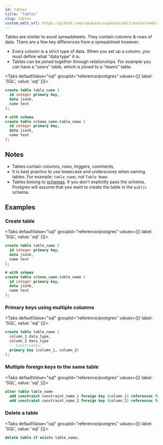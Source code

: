 ```yaml
---
id: tables
title: "Tables"
slug: tables
custom_edit_url: https://github.com/supabase/supabase/edit/master/web/spec/postgres.yml
---
```



Tables are similar to excel spreadsheets. They contain columns & rows of data. There are a few key differences from a spreadsheet however:

- Every column is a strict type of data. When you set up a column, you must define what "data type" it is.
- Tables can be joined together through relationships. For example you can have a "users" table, which is joined to a "teams" table.


<Tabs
  defaultValue="sql"
  groupId="reference/postgres"
  values={[{ label: 'SQL', value: 'sql' }]}>

<TabItem value="sql">

```sql
create table table_name (
  id integer primary key,
  data jsonb,
  name text
);

# with schema 
create table schema_name.table_name (
  id integer primary key,
  data jsonb,
  name text
);
```


</TabItem>

</Tabs>





## Notes

- Tables contain columns, rows, triggers, comments, 
- It is best practice to use lowercase and underscores when naming tables. For example: `table_name`, not `Table Name`.
- Tables belong to [schemas](/docs/reference/postgres/schemas). If you don't explicitly pass the schema, Postgres will assume that you want to create the table in the `public` schema.










## Examples

### Create table



<Tabs
  defaultValue="sql"
  groupId="reference/postgres"
  values={[{ label: 'SQL', value: 'sql' }]}>

<TabItem value="sql">

```sql
create table table_name (
  id integer primary key,
  data jsonb,
  name text
);

# with schema 
create table schema_name.table_name (
  id integer primary key,
  data jsonb,
  name text
);
```


</TabItem>

</Tabs>

### Primary keys using multiple columns



<Tabs
  defaultValue="sql"
  groupId="reference/postgres"
  values={[{ label: 'SQL', value: 'sql' }]}>

<TabItem value="sql">

```sql
create table table_name (
  column_1 data_type,
  column_2 data_type
  -- Constraints:
  primary key (column_1, column_2)
);
```


</TabItem>

</Tabs>

### Multiple foreign keys to the same table



<Tabs
  defaultValue="sql"
  groupId="reference/postgres"
  values={[{ label: 'SQL', value: 'sql' }]}>

<TabItem value="sql">

```sql
alter table table_name
  add constraint constraint_name_1 foreign key (column_1) references foreign_table(id),
  add constraint constraint_name_2 foreign key (column_2) references foreign_table(id);
```


</TabItem>

</Tabs>

### Delete a table



<Tabs
  defaultValue="sql"
  groupId="reference/postgres"
  values={[{ label: 'SQL', value: 'sql' }]}>

<TabItem value="sql">

```sql
delete table if exists table_name;
```


</TabItem>

</Tabs>